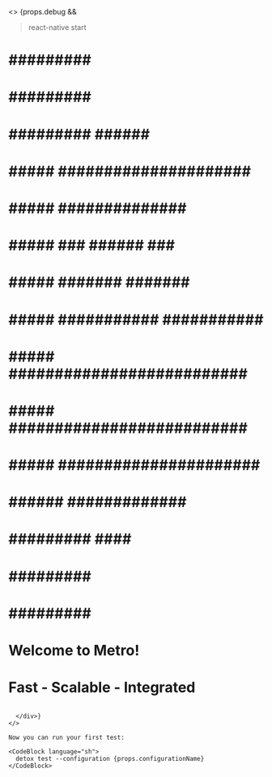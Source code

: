 
<>
  {props.debug && <div>

> react-native start

#                        #######
#                   ################
#                #########     #########
#            #########             ##########
#        #########        ######        #########
#       ##########################################
#      #####      #####################       #####
#      #####          ##############          #####
#      #####    ###       ######       ###    #####
#      #####    #######            #######    #####
#      #####    ###########    ###########    #####
#      #####    ##########################    #####
#      #####    ##########################    #####
#      #####      ######################     ######
#       ######        #############        #######
#         #########        ####       #########
#              #########          #########
#                  ######### #########
#                       #########
#
#
#                    Welcome to Metro!
#              Fast - Scalable - Integrated
```

  </div>}
</>

Now you can run your first test:

<CodeBlock language="sh">
  detox test --configuration {props.configurationName}
</CodeBlock>
